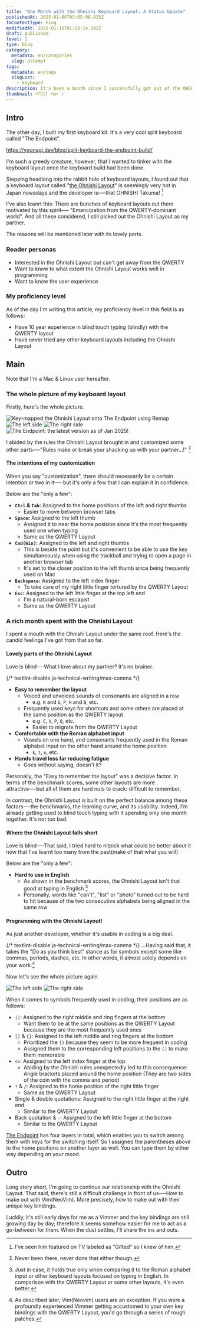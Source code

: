 ```yaml
---
title: "One Month with the Ohnishi Keyboard Layout: A Status Update"
publishedAt: 2025-01-06T03:05:08.835Z
fmContentType: blog
modifiedAt: 2025-01-15T01:28:14.542Z
draft: published
level: 1
type: blog
category:
  metadata: en/categories
  slug: attempt
tags:
  metadata: en/tags
  slugList:
    - keyboard
description: It's been a month since I successfully got out of the QWERTY and started dating with the Ohnishi layout. Some customization geared toward programming is added and so on.
thumbnail: ⌨️🖐️🔄( •̀ω•́ )
---
```


## Intro

The other day, I built my first keyboard kit.
It's a very cool split keyboard called "The Endpoint".

https://younagi.dev/blog/split-keyboard-the-endpoint-build/

I'm such a greedy creature, however, that I wanted to tinker with the keyboard layout once the keyboard build had been done.

Stepping headlong into the rabbit hole of keyboard layouts, I found out that a keyboard layout called "[the Ohnishi Layout](https://o24.works/layout/)" is seemingly very hot in Japan nowadays and the developer is──that OHNISHI Takuma! [^1]

[^1]: I've seen him featured on TV labeled as "Gifted" so I knew of him.

I've also leanrt this: There are bunches of keyboard layouts out there motivated by this spirit── "Emancipation from the QWERTY-dominant world".
And all these considered, I still picked out the Ohnishi Layout as my partner.

The reasons will be mentioned later with its lovely parts.

### Reader personas

- Interested in the Ohnishi Layout but can't get away from the QWERTY
- Want to know to what extent the Ohnishi Layout works well in programming
- Want to know the user experience

### My proficiency level

As of the day I'm writing this article, my proficiency level in this field is as follows:

- Have 10 year experience in blind touch typing (blindly) with the QWERTY layout
- Have never tried any other keyboard layouts including the Ohnishi Layout

## Main

Note that I'm a Mac & Linux user hereafter.

### The whole picture of my keyboard layout

Firstly, here's the whole picture.

![Key-mapped the Ohnishi Layout onto The Endpoint using Remap](../../../assets/images/ohnishi-layout-0.jpg)
![The left side](../../../assets/images/ohnishi-layout-left-0.jpg)
![The right side](../../../assets/images/ohnishi-layout-right-0.jpg)
![The Endpoint: the latest version as of Jan 2025!](../../../assets/images/the-endpoint-updated.jpg)

I abided by the rules the Ohnishi Layout brought in and customized some other parts──"Rules make or break your shacking up with your partner...!" [^2]

[^2]: Never been there, never done that either though.

#### The intentions of my customization

When you say "customization", there should necessarily be a certain intention or two in it── but it's only a few that I can explain it in confidence.

Below are the "only a few":

- **`Ctrl` & `Tab`:** Assigned to the home positions of the left and right thumbs
  - Easier to move between browser tabs
- **`Space`:** Assigned to the left thumb
  - Assigned it to near the home posision since it's the most frequently used one when typing
  - Same as the QWERTY Layout
- **`Cmd(Win)`:** Assigned to the left and right thumbs
  - This is beside the point but it's convenient to be able to use the key simultaneously when using the trackball  and trying to open a page in another browser tab
  - It's set to the closer position to the left thumb since being frequently used on Mac
- **`Backspace`:** Assigned to the left index finger
  - To take care of my right little finger tortured by the QWERTY Layout
- **`Esc`:** Assigned to the left little finger at the top left end
  - I'm a natural-born escapist
  - Same as the QWERTY Layout

### A rich month spent with the Ohnishi Layout

I spent a mouth with the Ohnishi Layout under the same roof.
Here's the candid feelings I've got from that so far.

#### Lovely parts of the Ohnishi Layout

Love is blind──What I love about my partner? It's no brainer.

{/* textlint-disable ja-technical-writing/max-comma */}
- **Easy to remember the layout**
  - Voiced and unvoiced sounds of consonants are aligned in a row
    - e.g. `K` and `G`, `P`, `H` and `B`, etc.
  - Frequently used keys for shortcuts and some others are placed at the same position as the QWERTY layout
    - e.g. `C`, `V`, `P`, `Q`, etc.
    - Easier to migrate from the QWERTY Layout
- **Comfortable with the Roman alphabet input**
  - Vowels on one hand, and consonants frequently used in the Roman alphabet input on the other hand around the home position
    - `k`, `t`, `n`, etc.
- **Hands travel less far reducing fatigue**
  - Goes without saying, doesn't it?

Personally, the "Easy to remember the layout" was a decisive factor. In terms of the benchmark scores, some other layouts are more attractive──but all of them are hard nuts to crack: difficult to remember.

In contrast, the Ohnishi Layout is built on the perfect balance among these factors──the benchmarks, the learning curve, and its usability.
Indeed, I'm already getting used to blind touch typing with it spending only one month together. It's not too bad.

#### Where the Ohnishi Layout falls short

Love is blind──That said, I tried hard to nitpick what could be better about it now that I've learnt too many from the past(make of that what you will)

Below are the "only a few":

- **Hard to use in English**
  - As shown in the benchmark scores, the Ohnishi Layout isn't that good at typing in English [^3]
  - Personally, words like "can't", "list" or "photo" turned out to be hard to hit because of the two consecutive alphabets being aligned in the same row

[^3]: Just in case, it holds true only when comparing it to the Roman alphabet input or other keyboard layouts focused on typing in English.
In comparison with the QWERTY Layout or some other layouts, it's even better.

#### Programming with the Ohnishi Layout!

As just another developer, whether it's usable in coding is a big deal.

{/* textlint-disable ja-technical-writing/max-comma */}
...Having said that, it takes the "Do as you think best" stance as for symbols except some like commas, periods, dashes, etc. In other words, it almost solely depends on your work.[^4]

[^4]: As described later, Vim(Neovim) users are an exception.
If you were a profoundly experienced Vimmer getting accustomed to your own key bindings with the QWERTY Layout, you'd go through a series of rough patches.

Now let's see the whole picture again.

![The left side](../../../assets/images/ohnishi-layout-left-0.jpg)
![The right side](../../../assets/images/ohnishi-layout-right-0.jpg)

When it comes to symbols frequently used in coding, their positions are as follows:

- `()`: Assigned to the right middle and ring fingers at the bottom
  - Want them to be at the same positions as the QWERTY Layout because they are the most frequently used ones
- `[]` & `{}`: Assigned to the left middle and ring fingers at the bottom
  - Prioritized the `()` because they seem to be more frequent in coding
  - Assigned them to the corresponding left positions to the `()` to make them memorable
- `<>`: Assigned to the left index finger at the top
  - Abiding by the Ohnishi rules unexpectedly led to this consequence: Angle brackets placed around the home position (They are two sides of the coin with the comma and period)
- `?` & `/`: Assigned to the home position of the right little finger
  - Same as the QWERTY Layout
- Single & double quotations: Assigned to the right little finger at the right end
  - Similar to the QWERTY Layout
- Back quotation & `~`: Assigned to the left little finger at the bottom
  - Similar to the QWERTY Layout

[The Endpoint](https://younagi.dev/ja/blog/split-keyboard-the-endpoint-build/) has four layers in total, which enables you to switch among them with keys for the switching itself.
So I assigned the parentheses above to the home positions on another layer as well. You can type them by either way depending on your mood.

## Outro

Long story short, I'm going to continue our relationship with the Ohnishi Layout. That said, there's still a difficult challenge in front of us──How to make out with Vim(NeoVim). More precisely, how to make out with their unique key bindings.

Luckily, it's still early days for me as a Vimmer and the key bindings are still growing day by day; therefore it seems somehow easier for me to act as a go-between for them.
When the dust settles, I'll share the ins and outs.
